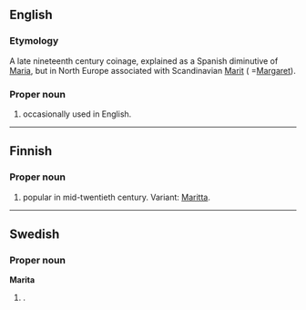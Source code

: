 ==English==

===Etymology===
A late nineteenth century coinage, explained as a Spanish diminutive of [[Maria]], but in North Europe associated with Scandinavian [[Marit]] ( =[[Margaret]]).

===Proper noun===
{{en-proper noun}}

# {{given name|female}} occasionally used in English.

----

==Finnish==

===Proper noun===
{{fi-noun|Marit|type=15|proper=true}}

# {{given name|female||fi:}} popular in mid-twentieth century. Variant: [[Maritta]].

----

==Swedish==

===Proper noun===
'''Marita'''

# {{given name|female||sv:}}.